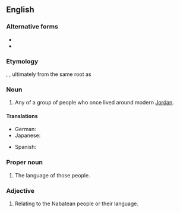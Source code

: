 ==English==
{{wikipedia}}

===Alternative forms===
* {{l|en|Nabataean}}
* {{alter|en|Nabatæan||archaic}}

===Etymology===
{{etyl|la|en}} {{m|la|Nabataeus}}, {{etyl|grc|en}} {{m|grc|Ναβαταῖος}}, ultimately from the same root as {{etyl|ar|en}} {{m|ar|أَنْبَاط}}

===Noun===
{{en-noun}}

# Any of a group of people who once lived around modern [[Jordan]].

====Translations====
{{trans-top|any of a group of people who once lived around modern Jordan}}
* German: {{t+|de|Nabatäer}}
* Japanese: {{t|ja|ナバテア人|tr=ナバテアじん, nabateajin|sc=Jpan}}
{{trans-mid}}
* Spanish: {{t|es|nabateo}}
{{trans-bottom}}

===Proper noun===
{{en-proper noun}}

# The language of those people.

===Adjective===
{{en-adj}}

# Relating to the Nabatean people or their language.
{{C|en|Ethnonyms|Demonyms}}
